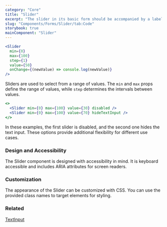 ```yaml
---
category: "Core"
title: "Slider"
excerpt: "The slider in its basic form should be accompanied by a label and a number input that doubles as a display for the slider’s current value."
slug: "Components/Forms/Slider/tab:Code"
storybook: true
mainComponent: "Slider"
---
```


```jsx live
<Slider
  min={0}
  max={100}
  step={1}
  value={50}
  onChange={(newValue) => console.log(newValue)}
/>
```

Sliders are used to select from a range of values. The `min` and `max` props define the range of values, while `step` determines the intervals between values.

```jsx live
<>
  <Slider min={0} max={100} value={30} disabled />
  <Slider min={0} max={100} value={70} hideTextInput />
</>
```

In these examples, the first slider is disabled, and the second one hides the text input. These options provide additional flexibility for different use cases.

### Design and Accessibility

The Slider component is designed with accessibility in mind. It is keyboard accessible and includes ARIA attributes for screen readers.

### Customization

The appearance of the Slider can be customized with CSS. You can use the provided class names to target elements for styling.

### Related

[TextInput](?path=/docs/components-textinput--default)
